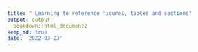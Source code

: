 ```yaml
---
title: " Learning to reference figures, tables and sections"
output: output:
  bookdown::html_document2
keep_md: true
date: '2022-03-23'
---
```

